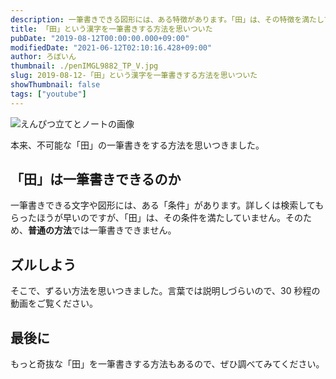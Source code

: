 ```yaml
---
description: 一筆書きできる図形には、ある特徴があります。「田」は、その特徴を満たしていない為、一筆書きはできません。ところが、今回、「田」を一筆書きする方法を思いつきました。
title: 「田」という漢字を一筆書きする方法を思いついた
pubDate: "2019-08-12T00:00:00.000+09:00"
modifiedDate: "2021-06-12T02:10:16.428+09:00"
author: ろぼいん
thumbnail: ./penIMGL9882_TP_V.jpg
slug: 2019-08-12-「田」という漢字を一筆書きする方法を思いついた
showThumbnail: false
tags: ["youtube"]
---
```



![えんぴつ立てとノートの画像](./penIMGL9882_TP_V.jpg)

本来、不可能な「田」の一筆書きをする方法を思いつきました。

## 「田」は一筆書きできるのか

一筆書きできる文字や図形には、ある「条件」があります。詳しくは検索してもらったほうが早いのですが、「田」は、その条件を満たしていません。そのため、**普通の方法**では一筆書きできません。

## ズルしよう

そこで、ずるい方法を思いつきました。言葉では説明しづらいので、30 秒程の動画をご覧ください。

<YouTube id="EuYGnp5tZPI" />

## 最後に

もっと奇抜な「田」を一筆書きする方法もあるので、ぜひ調べてみてください。
